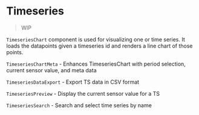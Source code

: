 
<Meta title="Docs|Timeseries" />

# Timeseries

> WIP

`TimeseriesChart` component is used for visualizing one or time series.
It loads the datapoints given a timeseries id and renders a line chart 
of those points.

`TimeseriesChartMeta` - Enhances TimeseriesChart with period selection, current sensor value, and meta data

`TimeseriesDataExport` - Export TS data in CSV format

`TimeseriesPreview` - Display the current sensor value for a TS

`TimeseriesSearch` - Search and select time series by name
